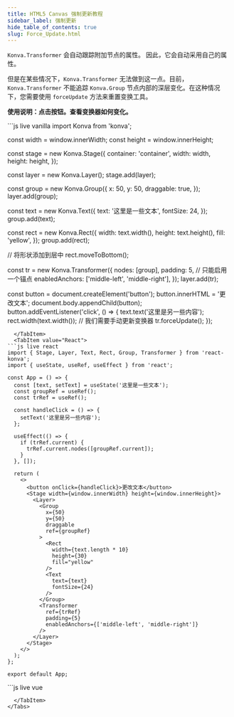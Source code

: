 ```yaml
---
title: HTML5 Canvas 强制更新教程
sidebar_label: 强制更新
hide_table_of_contents: true
slug: Force_Update.html
---
```


`Konva.Transformer` 会自动跟踪附加节点的属性。
因此，它会自动采用自己的属性。

但是在某些情况下，`Konva.Transformer` 无法做到这一点。目前，`Konva.Transformer` 不能追踪 `Konva.Group` 节点内部的深层变化。在这种情况下，您需要使用 `forceUpdate` 方法来重置变换工具。

**使用说明：点击按钮。查看变换器如何变化。**


<Tabs>
  <TabItem value="Vanilla" default>
```js live vanilla
import Konva from 'konva';

const width = window.innerWidth;
const height = window.innerHeight;

const stage = new Konva.Stage({
container: 'container',
width: width,
height: height,
});

const layer = new Konva.Layer();
stage.add(layer);

const group = new Konva.Group({
x: 50,
y: 50,
draggable: true,
});
layer.add(group);

const text = new Konva.Text({
text: '这里是一些文本',
fontSize: 24,
});
group.add(text);

const rect = new Konva.Rect({
width: text.width(),
height: text.height(),
fill: 'yellow',
});
group.add(rect);

// 将形状添加到层中
rect.moveToBottom();

const tr = new Konva.Transformer({
nodes: [group],
padding: 5,
// 只能启用一个锚点
enabledAnchors: ['middle-left', 'middle-right'],
});
layer.add(tr);

const button = document.createElement('button');
button.innerHTML = '更改文本';
document.body.appendChild(button);
button.addEventListener('click', () => {
text.text('这里是另一些内容');
rect.width(text.width());
// 我们需要手动更新变换器
tr.forceUpdate();
});

````  
  </TabItem>
  <TabItem value="React">
```js live react
import { Stage, Layer, Text, Rect, Group, Transformer } from 'react-konva';
import { useState, useRef, useEffect } from 'react';

const App = () => {
  const [text, setText] = useState('这里是一些文本');
  const groupRef = useRef();
  const trRef = useRef();

  const handleClick = () => {
    setText('这里是另一些内容');
  };

  useEffect(() => {
    if (trRef.current) {
      trRef.current.nodes([groupRef.current]);
    }
  }, []);

  return (
    <>
      <button onClick={handleClick}>更改文本</button>
      <Stage width={window.innerWidth} height={window.innerHeight}>
        <Layer>
          <Group
            x={50}
            y={50}
            draggable
            ref={groupRef}
          >
            <Rect
              width={text.length * 10}
              height={30}
              fill="yellow"
            />
            <Text
              text={text}
              fontSize={24}
            />
          </Group>
          <Transformer
            ref={trRef}
            padding={5}
            enabledAnchors={['middle-left', 'middle-right']}
          />
        </Layer>
      </Stage>
    </>
  );
};

export default App;
````  
  </TabItem>
  <TabItem value="Vue">
```js live vue
<template>
  <div>
    <button @click="changeText">更改文本</button>
    <v-stage :config="stageSize">
      <v-layer>
        <v-group :config="groupConfig" ref="groupRef">
          <v-rect :config="rectConfig" />
          <v-text :config="textConfig" />
        </v-group>
        <v-transformer :config="transformerConfig" ref="transformerRef" />
      </v-layer>
    </v-stage>
  </div>
</template>

<script setup>
import { ref, computed, onMounted } from 'vue';

const stageSize = {
  width: window.innerWidth,
  height: window.innerHeight
};

const text = ref('这里是一些文本');
const groupRef = ref(null);
const transformerRef = ref(null);

const groupConfig = {
  x: 50,
  y: 50,
  draggable: true
};

const textConfig = computed(() => ({
  text: text.value,
  fontSize: 24
}));

const rectConfig = computed(() => ({
  width: text.value.length * 10,
  height: 30,
  fill: 'yellow'
}));

const transformerConfig = {
  padding: 5,
  enabledAnchors: ['middle-left', 'middle-right']
};

const changeText = () => {
  text.value = '这里是另一些内容';
};

onMounted(() => {
  if (transformerRef.value && groupRef.value) {
    transformerRef.value.getNode().nodes([groupRef.value.getNode()]);
  }
});
</script>

```
  </TabItem>
</Tabs>
```